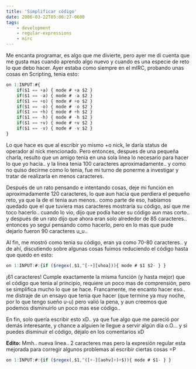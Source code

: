 ```yaml
---
title: 'Simplificar código'
date: 2006-03-22T05:06:27-0600
tags:
    - development
    - regular-expressions
    - mirc
---
```


Me encanta programar, es algo que me divierte, pero ayer me di cuenta que me gusta mas cuando aprendo algo nuevo y cuando es una especie de reto lo que debo hacer. Ayer estaba como siempre en el mIRC, probando unas cosas en Scripting, tenia esto:

```js
on 1:INPUT:#{
    if($1 == +a) { mode # +a $2 }
    if($1 == -a) { mode # -a $2 }
    if($1 == +o) { mode # +o $2 }
    if($1 == -o) { mode # -o $2 }
    if($1 == +h) { mode # +h $2 }
    if($1 == -h) { mode # -h $2 }
    if($1 == +v) { mode # +v $2 }
    if($1 == -v) { mode # -v $2 }
}
```

Lo que hace es que al escribir yo mismo +o nick, le daría status de operador al nick mencionado. Pero entonces, despues de una pequeña charla, resulto que un amigo tenia en una sola linea lo necesario para hacer lo que yo hacia.. y la linea tenia 100 caracteres aproximadamente.. y como no quiso decirme como lo tenia, fue mi turno de ponerme a investigar y tratar de realizarla en menos caracteres.

Después de un rato pensando e intentando cosas, deje mi función en aproximadamente 120 caracteres, lo que aun hacia que perdiera el pequeño reto, ya que la de el tenia aun menos.. como parte de eso, habíamos quedado que el que tuviera mas caracteres mostraría su código, así que me toco hacerlo.. cuando lo vio, dijo que podía hacer su código aun mas corto.. y después de un rato dijo que ahora eran solo alrededor de 85 caracteres.. entonces yo seguí pensando como hacerlo, pero en lo mas que pude dejarlo fueron 90 caracteres u_u..

Al fin, me mostró como tenia su código, eran ya como 70-80 caracteres.. y de ahí, discutiendo sobre algunas cosas fuimos reduciendo el código hasta que quedo en esto:

```js
on 1:INPUT:#:{if ($regex(,$1,^[-+][vhoa])){ mode # $1 $2- } }
```

¡61 caracteres! Cumple exactamente la misma función (y hasta mejor) que el código que tenia al principio, requiere un poco mas de comprensión, pero se simplifica mucho lo que se hace. Francamente, me encanto hacer eso.. me distraje de un ensayo que tenia que hacer (que termine ya muy noche, por lo que tengo sueño u-u) pero valió la pena, y aun creemos que podemos disminuirlo un poco mas ese código..

En fin, solo quería escribir esto xD.. ya que fue algo que me pareció por demás interesante, y chance a alguien le llegue a servir algún día o.O... y si puedes disminuir el código, déjalo en los comentarios xD

**Edito:** Mmh.. nueva linea.. 2 caracteres mas pero la expresión regular esta mejorada para corregir algunos problemas al escribir ciertas cosas =P

```js
on 1:INPUT:#:{if ($regex(,$1,^([+-][aohv]+)+$)){ mode # $1- } }
```
